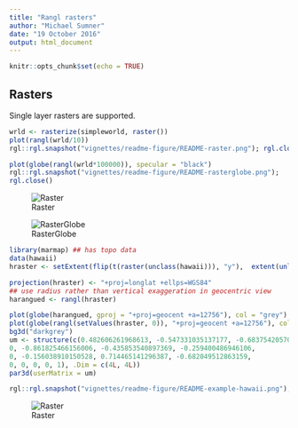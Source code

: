 ```yaml
---
title: "Rangl rasters"
author: "Michael Sumner"
date: "19 October 2016"
output: html_document
---
```


```r
knitr::opts_chunk$set(echo = TRUE)
```



## Rasters

Single layer rasters are supported. 

```r
wrld <- rasterize(simpleworld, raster())
plot(rangl(wrld/10))
rgl::rgl.snapshot("vignettes/readme-figure/README-raster.png"); rgl.close()

plot(globe(rangl(wrld*100000)), specular = "black")
rgl::rgl.snapshot("vignettes/readme-figure/README-rasterglobe.png");
rgl.close()

```

![Raster](readme-figure/README-raster.png)

![RasterGlobe](readme-figure/README-rasterglobe.png)

```r
library(marmap) ## has topo data
data(hawaii)
hraster <- setExtent(flip(t(raster(unclass(hawaii))), "y"),  extent(unlist(lapply(attr(hawaii, "dimnames"), function(x) as.numeric(c(head(x, 1), tail(x, 1)))))))

projection(hraster) <- "+proj=longlat +ellps=WGS84"
## use radius rather than vertical exaggeration in geocentric view
harangued <- rangl(hraster)

plot(globe(harangued, gproj = "+proj=geocent +a=12756"), col = "grey")
plot(globe(rangl(setValues(hraster, 0)), "+proj=geocent +a=12756"), col = "blue", alpha = 0.3)
bg3d("darkgrey")
um <- structure(c(0.482606261968613, -0.547331035137177, -0.683754205703735, 
0, -0.861825466156006, -0.435853540897369, -0.259400486946106, 
0, -0.156038910150528, 0.714465141296387, -0.682049512863159, 
0, 0, 0, 0, 1), .Dim = c(4L, 4L))
par3d(userMatrix = um)

rgl::rgl.snapshot("vignettes/readme-figure/README-example-hawaii.png"); rgl.close()

```

![Raster](readme-figure/README-example-hawaii.png)

